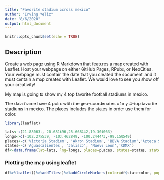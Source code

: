 ---
title: "Favorite stadium across mexico"
author: "Irving Veliz"
date: "8/6/2020"
output: html_document
---

```{r setup, include=FALSE}
knitr::opts_chunk$set(echo = TRUE)
```

## Description 

Create a web page using R Markdown that features a map created with Leaflet. Host your webpage on either GitHub Pages, RPubs, or NeoCities. Your webpage must contain the date that you created the document, and it must contain a map created with Leaflet. We would love to see you show off your creativity!

My map is going to show my 4 top favorite football stadiums in mexico.

The data frame have 4 point with the geo-coordenates of my 4-top favorite stadiums in mexico. The places includes the states in order use them for color.

```{r}
library(leaflet)

lats<-c(21.880631, 20.681696,25.668442,19.303063)
longs<-c(-102.275539, -103.462849, -100.244473,-99.150549)
places<-c('Victoria Stadium', 'Akron Stadium', 'BBVA Stadium','Azteca Stadium')
states<-c('Aguascalientes', 'Jalisco', 'Nuevo Leon','CDMX')
df<-data.frame(lat=lats, lng=longs, places=places, states=states, statecolor=c("gray","red","blue","yellow") )
```

### Plotting the map using leaflet

```{r}
df%>%leaflet()%>%addTiles()%>%addCircleMarkers(color=df$statecolor, popup = df$places) %>% addLegend(labels = states[1:4], colors=c("gray","red","blue","yellow")) %>% addProviderTiles(providers$OpenStreetMap)
```